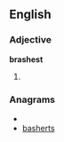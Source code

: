 ==English==

===Adjective===
'''brashest'''

# {{superlative of|[[brash]]}}

===Anagrams===
* {{alphagram|abehrsst}}
* [[basherts#English|basherts]]
